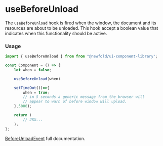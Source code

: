 # useBeforeUnload
The `useBeforeUnload` hook is fired when the window, the document and its resources are about to be
unloaded. This hook accept a boolean value that indicates when this functionality should be active.

### Usage
```jsx
import { useBeforeUnload } from from "@newfold/ui-component-library";

const Component = () => {
    let when = false;

    useBeforeUnload(when)

    setTimeOut(()=>{
        when = true;
        // in 5 seconds a generic message from the browser will
        // appear to warn of before window will upload.
    },5000);

    return (
        // JSX...
    );
};
```

[BeforeUnloadEvent](https://developer.mozilla.org/en-US/docs/Web/API/BeforeUnloadEvent) full documentation.
